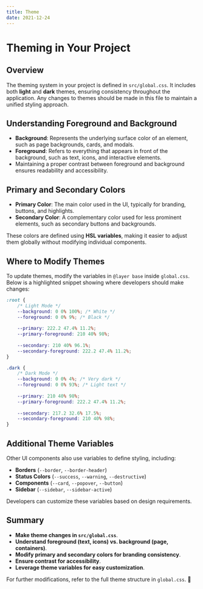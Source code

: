 ```yaml
---
title: Theme
date: 2021-12-24
---
```


# Theming in Your Project




## Overview
The theming system in your project is defined in `src/global.css`. It includes both **light** and **dark** themes, ensuring consistency throughout the application. Any changes to themes should be made in this file to maintain a unified styling approach.

## Understanding Foreground and Background

- **Background**: Represents the underlying surface color of an element, such as page backgrounds, cards, and modals.
- **Foreground**: Refers to everything that appears in front of the background, such as text, icons, and interactive elements.
- Maintaining a proper contrast between foreground and background ensures readability and accessibility.

## Primary and Secondary Colors

- **Primary Color**: The main color used in the UI, typically for branding, buttons, and highlights.
- **Secondary Color**: A complementary color used for less prominent elements, such as secondary buttons and backgrounds.

These colors are defined using **HSL variables**, making it easier to adjust them globally without modifying individual components.

## Where to Modify Themes
To update themes, modify the variables in `@layer base` inside `global.css`. Below is a highlighted snippet showing where developers should make changes:

```css
:root {
    /* Light Mode */
    --background: 0 0% 100%; /* White */
    --foreground: 0 0% 9%; /* Black */
    
    --primary: 222.2 47.4% 11.2%;
    --primary-foreground: 210 40% 98%;
    
    --secondary: 210 40% 96.1%;
    --secondary-foreground: 222.2 47.4% 11.2%;
}

.dark {
    /* Dark Mode */
    --background: 0 0% 4%; /* Very dark */
    --foreground: 0 0% 93%; /* Light text */
    
    --primary: 210 40% 98%;
    --primary-foreground: 222.2 47.4% 11.2%;
    
    --secondary: 217.2 32.6% 17.5%;
    --secondary-foreground: 210 40% 98%;
}
```

## Additional Theme Variables
Other UI components also use variables to define styling, including:

- **Borders** (`--border`, `--border-header`)
- **Status Colors** (`--success`, `--warning`, `--destructive`)
- **Components** (`--card`, `--popover`, `--button`)
- **Sidebar** (`--sidebar`, `--sidebar-active`)

Developers can customize these variables based on design requirements.

## Summary
- **Make theme changes in `src/global.css`**.
- **Understand foreground (text, icons) vs. background (page, containers)**.
- **Modify primary and secondary colors for branding consistency**.
- **Ensure contrast for accessibility**.
- **Leverage theme variables for easy customization**.

For further modifications, refer to the full theme structure in `global.css`. 🚀

